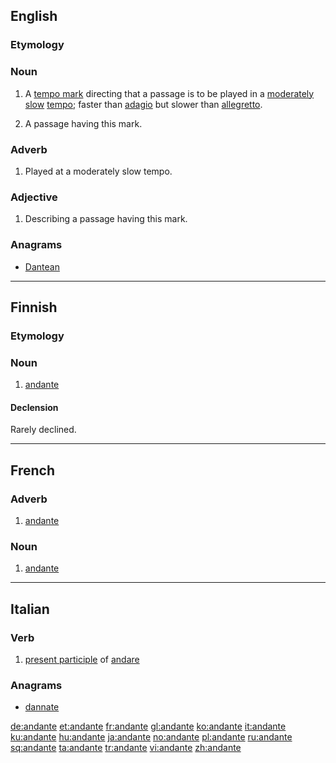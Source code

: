 ==English==

===Etymology===
{{etyl|it}}

===Noun===
{{en-noun}}

# {{music}} A [[tempo mark]] directing that a passage is to be played in a [[moderate]]ly [[slow]] [[tempo]]; faster than [[adagio]] but slower than [[allegretto]].
# {{music}} A passage having this mark.

===Adverb===
{{en-adv|-}}

# {{music}} Played at a moderately slow tempo.

===Adjective===
{{en-adj|-}}

# {{music}} Describing a passage having this mark.

===Anagrams===
* [[Dantean#English|Dantean]]

----

==Finnish==

===Etymology===
{{etyl|it|fi}}

===Noun===
{{fi-noun}}

# [[#English|andante]]

====Declension====
Rarely declined.
{{fi-decl-nalle|andant}}

----

==French==
{{wikipedia|lang=fr}}
===Adverb===
{{fr-adv}}

# {{music|lang=fr}} [[#English|andante]]

===Noun===
{{fr-noun|m}}

# {{music|lang=fr}} [[#English|andante]]

----

==Italian==

===Verb===
{{head|it|present participle}}

# [[present participle]] of [[andare]]

===Anagrams===
* [[dannate#Italian|dannate]]

[[de:andante]]
[[et:andante]]
[[fr:andante]]
[[gl:andante]]
[[ko:andante]]
[[it:andante]]
[[ku:andante]]
[[hu:andante]]
[[ja:andante]]
[[no:andante]]
[[pl:andante]]
[[ru:andante]]
[[sq:andante]]
[[ta:andante]]
[[tr:andante]]
[[vi:andante]]
[[zh:andante]]